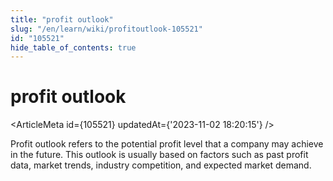 ```yaml
---
title: "profit outlook"
slug: "/en/learn/wiki/profitoutlook-105521"
id: "105521"
hide_table_of_contents: true
---
```



# profit outlook

<ArticleMeta id={105521} updatedAt={'2023-11-02 18:20:15'} />
<div className='border-solid border-b border-t-0 my-4 border-[var(--ifm-color-gray-300)]' />

Profit outlook refers to the potential profit level that a company may achieve in the future. This outlook is usually based on factors such as past profit data, market trends, industry competition, and expected market demand.
